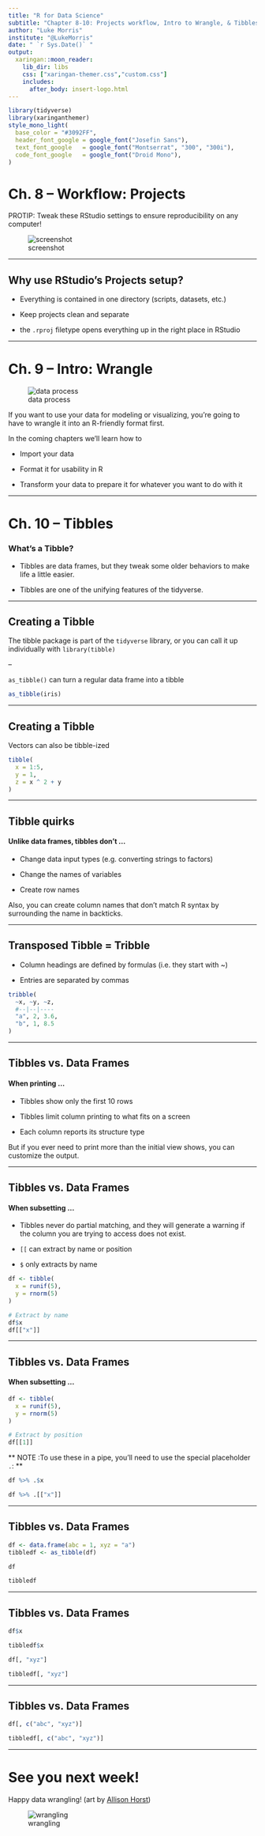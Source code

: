 ```yaml
---
title: "R for Data Science"
subtitle: "Chapter 8-10: Projects workflow, Intro to Wrangle, & Tibbles"
author: "Luke Morris"
institute: "@LukeMorris"
date: " `r Sys.Date()` "
output:
  xaringan::moon_reader:
    lib_dir: libs
    css: ["xaringan-themer.css","custom.css"]
    includes:
      after_body: insert-logo.html
---
```



```r
library(tidyverse)
library(xaringanthemer)
style_mono_light(
  base_color = "#3092FF",
  header_font_google = google_font("Josefin Sans"),
  text_font_google   = google_font("Montserrat", "300", "300i"),
  code_font_google   = google_font("Droid Mono"),
)
```

# Ch. 8 -- Workflow: Projects

PROTIP: Tweak these RStudio settings to ensure reproducibility on any computer!

![screenshot](https://d33wubrfki0l68.cloudfront.net/7fa44a5471d40025344176ede4169c5ad3159482/1577f/screenshots/rstudio-workspace.png)

---

## Why use RStudio's Projects setup?

- Everything is contained in one directory (scripts, datasets, etc.)

- Keep projects clean and separate

- the `.rproj` filetype opens everything up in the right place in RStudio

---

# Ch. 9 -- Intro: Wrangle 

![data process](https://d33wubrfki0l68.cloudfront.net/e3f9e555d0035731c04642ceb58a03fb84b98a7d/4f070/diagrams/data-science-wrangle.png)

If you want to use your data for modeling or visualizing, you're going to have to wrangle it into an R-friendly format first.

In the coming chapters we'll learn how to

- Import your data

- Format it for usability in R

- Transform your data to prepare it for whatever you want to do with it

---

# Ch. 10 -- Tibbles

### What's a Tibble?

- Tibbles are data frames, but they tweak some older behaviors to make life a little easier.

- Tibbles are one of the unifying features of the tidyverse.

---

## Creating a Tibble

The tibble package is part of the `tidyverse` library, or you can call it up individually with `library(tibble)`

--

`as_tibble()` can turn a regular data frame into a tibble

```r
as_tibble(iris)
```

---

## Creating a Tibble

Vectors can also be tibble-ized

```r
tibble(
  x = 1:5, 
  y = 1, 
  z = x ^ 2 + y
)
```

---

## Tibble quirks

#### Unlike data frames, tibbles don't ...

- Change data input types (e.g. converting strings to factors)

- Change the names of variables

- Create row names

Also, you can create column names that don't match R syntax by surrounding the name in backticks.

---

## Transposed Tibble = Tribble

- Column headings are defined by formulas (i.e. they start with ~)

- Entries are separated by commas

```r
tribble(
  ~x, ~y, ~z,
  #--|--|----
  "a", 2, 3.6,
  "b", 1, 8.5
)
```

---

## Tibbles vs. Data Frames

#### When printing ... 

- Tibbles show only the first 10 rows

- Tibbles limit column printing to what fits on a screen

- Each column reports its structure type

But if you ever need to print more than the initial view shows, you can customize the output.

---

## Tibbles vs. Data Frames

#### When subsetting ...

- Tibbles never do partial matching, and they will generate a warning if the column you are trying to access does not exist.

- `[[` can extract by name or position

- `$` only extracts by name

```r
df <- tibble(
  x = runif(5),
  y = rnorm(5)
)

# Extract by name
df$x
df[["x"]]
```

---

## Tibbles vs. Data Frames

#### When subsetting ...

```r
df <- tibble(
  x = runif(5),
  y = rnorm(5)
)

# Extract by position
df[[1]]
```

** NOTE :To use these in a pipe, you’ll need to use the special placeholder `.`: **

```r
df %>% .$x

df %>% .[["x"]]
```

---

## Tibbles vs. Data Frames

```r
df <- data.frame(abc = 1, xyz = "a")
tibbledf <- as_tibble(df)

df

tibbledf
```

---

## Tibbles vs. Data Frames

```r
df$x

tibbledf$x

df[, "xyz"]

tibbledf[, "xyz"]
```

---

## Tibbles vs. Data Frames

```r
df[, c("abc", "xyz")]

tibbledf[, c("abc", "xyz")]
```

---

# See you next week!

Happy data wrangling! (art by [Allison Horst](https://github.com/allisonhorst/stats-illustrations))

![wrangling](https://raw.githubusercontent.com/allisonhorst/stats-illustrations/master/rstats-artwork/data_cowboy.png)